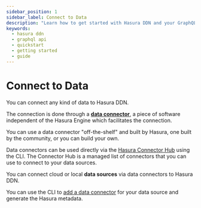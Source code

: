 ```yaml
---
sidebar_position: 1
sidebar_label: Connect to Data
description: "Learn how to get started with Hasura DDN and your GraphQL API."
keywords:
  - hasura ddn
  - graphql api
  - quickstart
  - getting started
  - guide
---
```


# Connect to Data

You can connect any kind of data to Hasura DDN.

The connection is done through a [**data connector**](/connectors/overview.mdx), a piece of software independent of the
Hasura Engine which facilitates the connection.

You can use a data connector "off-the-shelf" and built by Hasura, one built by the community, or you can build your own.

Data connectors can be used directly via the [Hasura Connector Hub](https://hasura.io/connectors/#connectors-list) using
the CLI. The Connector Hub is a managed list of connectors that you can use to connect to your data sources.

You can connect cloud or local **data sources** via data connectors to Hasura DDN.

You can use the CLI to [add a data connector](/getting-started/build/connect-to-data/01-connect-a-source.mdx) for your
data source and generate the Hasura metadata.
